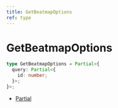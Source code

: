 ```yaml
---
title: GetBeatmapOptions
ref: type
---
```


# GetBeatmapOptions

```ts
type GetBeatmapOptions = Partial<{
  query: Partial<{
    id: number;
  }>;
}>;
```

- [Partial](https://www.typescriptlang.org/docs/handbook/utility-types.html#partialtype)
